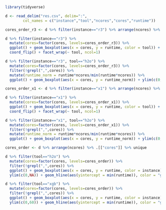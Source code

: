 ```r

library(tidyverse)

d <- read_delim("res.csv", delim=":", 
        col_names = c("instance","tool","ncores","cores","runtime")) 

```

```r

cores_order_r3 <- d %>% filter(instance=="r3") %>% arrange(ncores) %>% .[["cores"]] %>% unique

d %>% filter(instance=="r3") %>% 
  mutate(cores=factor(cores, levels=cores_order_r3)) %>% 
  ggplot() + geom_boxplot(aes(x = cores, y = runtime, color = tool)) + ylim(c(0,50)) +
  coord_flip() + facet_wrap(~ tool, ncol=1)

```

```r

d %>% filter(instance=="r3", tool=="h2o") %>% 
  mutate(cores=factor(cores, levels=cores_order_r3)) %>% 
  filter(!grepl(",",cores)) %>% 
  mutate(runtime_norm = runtime*ncores/min(runtime*ncores)) %>% 
  ggplot() + geom_boxplot(aes(x = cores, y = runtime_norm)) + ylim(c(0,NA))

```

```r

cores_order_x1 <- d %>% filter(instance=="x1") %>% arrange(ncores) %>% .[["cores"]] %>% unique

d %>% filter(instance=="x1") %>% 
  mutate(cores=factor(cores, levels=cores_order_x1)) %>% 
  ggplot() + geom_boxplot(aes(x = cores, y = runtime, color = tool)) + ylim(c(0,50)) +
  coord_flip() + facet_wrap(~ tool, ncol=1)

```

```r

d %>% filter(instance=="x1", tool=="h2o") %>% 
  mutate(cores=factor(cores, levels=cores_order_x1)) %>% 
  filter(!grepl(",",cores)) %>% 
  mutate(runtime_norm = runtime*ncores/min(runtime*ncores)) %>% 
  ggplot() + geom_boxplot(aes(x = cores, y = runtime_norm)) + ylim(c(0,NA))

```


```r

cores_order <- d %>% arrange(ncores) %>% .[["cores"]] %>% unique

d %>% filter(tool=="h2o") %>% 
  mutate(cores=factor(cores, levels=cores_order)) %>% 
  filter(!grepl(",",cores)) %>% 
  ggplot() + geom_boxplot(aes(x = cores, y = runtime, color = instance)) +
  ylim(c(0,NA)) + geom_hline(aes(yintercept = min(runtime)), color = "grey60")

```

```r

d %>% filter(tool=="xgb") %>% 
  mutate(cores=factor(cores, levels=cores_order)) %>% 
  filter(!grepl(",",cores)) %>% 
  ggplot() + geom_boxplot(aes(x = cores, y = runtime, color = instance)) +
  ylim(c(0,60)) + geom_hline(aes(yintercept = min(runtime)), color = "grey60")

```

